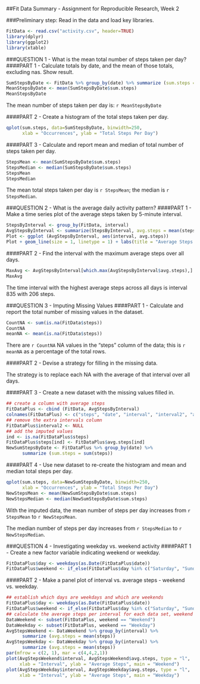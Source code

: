 ##Fit Data Summary - Assignment for Reproducible Research, Week 2

###Preliminary step: Read in the data and load key libraries.
```{r} 
FitData <- read.csv("activity.csv", header=TRUE)
library(dplyr)
library(ggplot2)
library(xtable)
```

###QUESTION 1 - What is the mean total number of steps taken per day?
####PART 1 - Calculate totals by date, and the mean of those totals, excluding nas. Show result.
```{r Totals and Mean}
SumStepsByDate <- FitData %>% group_by(date) %>% summarize (sum.steps = sum(steps, na.rm=TRUE))
MeanStepsByDate <- mean(SumStepsByDate$sum.steps)
MeanStepsByDate
```
The mean number of steps taken per day is: `r MeanStepsByDate` 

####PART 2 - Create a histogram of the total steps taken per day.
```{r Histogram of Total Steps}
qplot(sum.steps, data=SumStepsByDate, binwidth=250, 
      xlab = "Occurrences", ylab = "Total Steps Per Day")

```

####PART 3 - Calculate and report mean and median of total number of steps taken per day.
```{r Total Steps Mean and Median}
StepsMean <- mean(SumStepsByDate$sum.steps)
StepsMedian <- median(SumStepsByDate$sum.steps)
StepsMean
StepsMedian

```
The mean total steps taken per day is `r StepsMean`; the median is `r StepsMedian`.

###QUESTION 2 - What is the average daily activity pattern?
####PART 1 - Make a time series plot of the average steps taken by 5-minute interval.
```{r Time Series Average Steps by Interval}
StepsByInterval <- group_by(FitData, interval)
AvgStepsByInterval <- summarize(StepsByInterval, avg.steps = mean(steps, na.rm=TRUE))
Plot <- ggplot (AvgStepsByInterval, aes(interval, avg.steps))
Plot + geom_line(size = 1, linetype = 1) + labs(title = "Average Steps By Interval") + labs(x = "Interval", y = "Average Steps Over All Days")

```

####PART 2 - Find the interval with the maximum average steps over all days.
```{r Find Interval with Maximum Steps}
MaxAvg <- AvgStepsByInterval[which.max(AvgStepsByInterval$avg.steps),]
MaxAvg

```

The time interval with the highest average steps across all days is interval 835 with 206 steps. 

###QUESTION 3 - Imputing Missing Values
####PART 1 - Calculate and report the total number of missing values in the dataset.
```{r Count nas}
CountNA <- sum(is.na(FitData$steps))
CountNA
meanNA <- mean(is.na(FitData$steps))

```

There are `r CountNA` NA values in the "steps" column of the data; this is `r meanNA` as a percentage of the total rows.

####PART 2 - Devise a strategy for filling in the missing data.

The strategy is to replace each NA with the average of that interval over all days.

####PART 3 - Create a new dataset with the missing values filled in.

```{r Fill in Missing Data}
## create a column with average steps
FitDataPlus <- cbind (FitData, AvgStepsByInterval) 
colnames(FitDataPlus) <- c("steps", "date", "interval", "interval2", "avg.steps")
## remove the extra intervals column
FitDataPlus$interval2 <- NULL  
## add the imputed values
ind <- is.na(FitDataPlus$steps)
FitDataPlus$steps[ind] <- FitDataPlus$avg.steps[ind]
NewSumStepsByDate <- FitDataPlus %>% group_by(date) %>% 
      summarize (sum.steps = sum(steps))

```

####PART 4 - Use new dataset to re-create the histogram and mean and median total steps per day.

```{r Create histogram, mean and median}
qplot(sum.steps, data=NewSumStepsByDate, binwidth=250, 
      xlab = "Occurrences", ylab = "Total Steps Per Day")
NewStepsMean <- mean(NewSumStepsByDate$sum.steps)
NewStepsMedian <- median(NewSumStepsByDate$sum.steps)

```
With the imputed data, the mean number of steps per day increases from  `r StepsMean` to `r NewStepsMean`. 

The median number of steps per day increases from `r StepsMedian` to `r NewStepsMedian`. 

###QUESTION 4 - Investigating weekday vs. weekend activity
####PART 1 - Create a new factor variable indicating weekend or weekday.
```{r Create weekend vs. weekday variable}
FitDataPlus$day <- weekdays(as.Date(FitDataPlus$date))
FitDataPlus$weekend <- if_else(FitDataPlus$day %in% c("Saturday", "Sunday"), "Weekend", "Weekday")

```
 
####PART 2 - Make a panel plot of interval vs. average steps - weekend vs. weekday.
```{r Graph difference between weekend and weekday}
## establish which days are weekdays and which are weekends
FitDataPlus$day <- weekdays(as.Date(FitDataPlus$date))
FitDataPlus$weekend <- if_else(FitDataPlus$day %in% c("Saturday", "Sunday"), "Weekend", "Weekday")
## calculate the average steps per interval for each data set, weekend vs. weekday
DataWeekend <- subset(FitDataPlus, weekend == "Weekend")
DataWeekday <- subset(FitDataPlus, weekend == "Weekday")
AvgStepsWeekend <- DataWeekend %>% group_by(interval) %>% 
      summarize (avg.steps = mean(steps))
AvgStepsWeekday <- DataWeekday %>% group_by(interval) %>% 
      summarize (avg.steps = mean(steps))
par(mfrow = c(2, 1), mar = c(4,4,2,1))
plot(AvgStepsWeekend$interval, AvgStepsWeekend$avg.steps, type = "l", 
     xlab = "Interval", ylab = "Average Steps", main = "Weekend")
plot(AvgStepsWeekday$interval, AvgStepsWeekday$avg.steps, type = "l", 
     xlab = "Interval", ylab = "Average Steps", main = "Weekday")

```